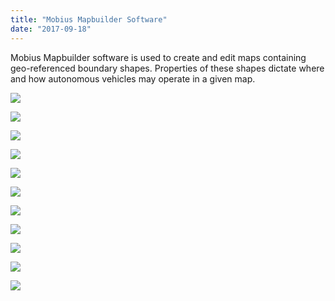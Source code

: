 ```yaml
---
title: "Mobius Mapbuilder Software"
date: "2017-09-18"
---
```



Mobius Mapbuilder software is used to create and edit maps containing geo-referenced boundary shapes. Properties of these shapes dictate where and how autonomous vehicles may operate in a given map.

![](https://bradford.digital/bradford-digital/wp-content/uploads/Mobius_Mapbuilder-1.png)

![](https://bradford.digital/bradford-digital/wp-content/uploads/Mobius_Mapbuilder-2.png)

![](https://bradford.digital/bradford-digital/wp-content/uploads/Mobius_Mapbuilder-3.png)

![](https://bradford.digital/bradford-digital/wp-content/uploads/Mobius_Mapbuilder-4.png)

![](https://bradford.digital/bradford-digital/wp-content/uploads/Mobius_Mapbuilder-5.png)

![](https://bradford.digital/bradford-digital/wp-content/uploads/Mobius_Mapbuilder-6.png)

![](https://bradford.digital/bradford-digital/wp-content/uploads/Mobius_Mapbuilder-13.png)

![](https://bradford.digital/bradford-digital/wp-content/uploads/Mobius_Mapbuilder-14.png)

![](https://bradford.digital/bradford-digital/wp-content/uploads/Mobius_Mapbuilder-15.png)

![](https://bradford.digital/bradford-digital/wp-content/uploads/Mobius_Mapbuilder-16.png)

![](https://bradford.digital/bradford-digital/wp-content/uploads/Mobius_Mapbuilder-17.png)
